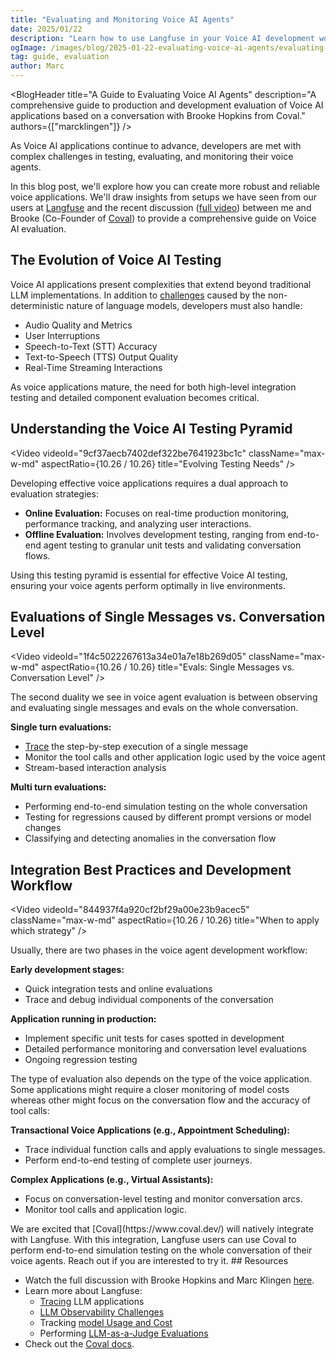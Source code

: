 ```yaml
---
title: "Evaluating and Monitoring Voice AI Agents"
date: 2025/01/22
description: "Learn how to use Langfuse in your Voice AI development workflow for comprehensive voice agent testing and optimization."
ogImage: /images/blog/2025-01-22-evaluating-voice-ai-agents/evaluating-voice-ai-agents.png
tag: guide, evaluation
author: Marc
---
```



<BlogHeader
  title="A Guide to Evaluating Voice AI Agents"
  description="A comprehensive guide to production and development evaluation of Voice AI applications based on a conversation with Brooke Hopkins from Coval."
  authors={["marcklingen"]}
/>

As Voice AI applications continue to advance, developers are met with complex challenges in testing, evaluating, and monitoring their voice agents.

In this blog post, we'll explore how you can create more robust and reliable voice applications. We'll draw insights from setups we have seen from our users at [Langfuse](/) and the recent discussion ([full video](https://www.youtube.com/watch?v=hPrPqry1yQQ)) between me and Brooke (Co-Founder of [Coval](https://www.coval.dev/)) to provide a comprehensive guide on Voice AI evaluation.

## The Evolution of Voice AI Testing

Voice AI applications present complexities that extend beyond traditional LLM implementations. In addition to [challenges](/faq/all/llm-observability) caused by the non-deterministic nature of language models, developers must also handle:

- Audio Quality and Metrics
- User Interruptions
- Speech-to-Text (STT) Accuracy
- Text-to-Speech (TTS) Output Quality
- Real-Time Streaming Interactions

As voice applications mature, the need for both high-level integration testing and detailed component evaluation becomes critical.

## Understanding the Voice AI Testing Pyramid

<Video
  videoId="9cf37aecb7402def322be7641923bc1c"
  className="max-w-md"
  aspectRatio={10.26 / 10.26}
  title="Evolving Testing Needs"
/>

Developing effective voice applications requires a dual approach to evaluation strategies:

- **Online Evaluation:** Focuses on real-time production monitoring, performance tracking, and analyzing user interactions.
- **Offline Evaluation:** Involves development testing, ranging from end-to-end agent testing to granular unit tests and validating conversation flows.

Using this testing pyramid is essential for effective Voice AI testing, ensuring your voice agents perform optimally in live environments.

## Evaluations of Single Messages vs. Conversation Level

<Video
  videoId="1f4c5022267613a34e01a7e18b269d05"
  className="max-w-md"
  aspectRatio={10.26 / 10.26}
  title="Evals: Single Messages vs. Conversation Level"
/>

The second duality we see in voice agent evaluation is between observing and evaluating single messages and evals on the whole conversation.

**Single turn evaluations:**

- [Trace](https://langfuse.com/docs/tracing) the step-by-step execution of a single message
- Monitor the tool calls and other application logic used by the voice agent
- Stream-based interaction analysis

**Multi turn evaluations:**

- Performing end-to-end simulation testing on the whole conversation
- Testing for regressions caused by different prompt versions or model changes
- Classifying and detecting anomalies in the conversation flow

## Integration Best Practices and Development Workflow

<Video
  videoId="844937f4a920cf2bf29a00e23b9acec5"
  className="max-w-md"
  aspectRatio={10.26 / 10.26}
  title="When to apply which strategy"
/>

Usually, there are two phases in the voice agent development workflow:

**Early development stages:**

- Quick integration tests and online evaluations
- Trace and debug individual components of the conversation

**Application running in production:**

- Implement specific unit tests for cases spotted in development
- Detailed performance monitoring and conversation level evaluations
- Ongoing regression testing

The type of evaluation also depends on the type of the voice application. Some applications might require a closer monitoring of model costs whereas other might focus on the conversation flow and the accuracy of tool calls:

**Transactional Voice Applications (e.g., Appointment Scheduling):**

- Trace individual function calls and apply evaluations to single messages.
- Perform end-to-end testing of complete user journeys.

**Complex Applications (e.g., Virtual Assistants):**

- Focus on conversation-level testing and monitor conversation arcs.
- Monitor tool calls and application logic.

<Callout type="info" emoji="📞">
  We are excited that [Coval](https://www.coval.dev/) will natively integrate
  with Langfuse. With this integration, Langfuse users can use Coval to perform
  end-to-end simulation testing on the whole conversation of their voice agents.
  Reach out if you are interested to try it.
</Callout>
## Resources

- Watch the full discussion with Brooke Hopkins and Marc Klingen [here](https://www.youtube.com/watch?v=hPrPqry1yQQ).
- Learn more about Langfuse:
  - [Tracing](https://langfuse.com/docs/tracing) LLM applications
  - [LLM Observability Challenges](/faq/all/llm-observability)
  - Tracking [model Usage and Cost](https://langfuse.com/docs/model-usage-and-cost)
  - Performing [LLM-as-a-Judge Evaluations](https://langfuse.com/docs/scores/model-based-evals)
- Check out the [Coval docs](https://docs.coval.dev/getting_started/welcome).
